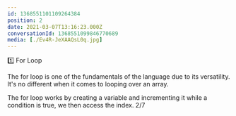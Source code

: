```yaml
---
id: 1368551101109264384
position: 2
date: 2021-03-07T13:16:23.000Z
conversationId: 1368551099846770689
media: [./Ev4R-JeXAAQsL0q.jpg]
---
```

1️⃣ For Loop

The for loop is one of the fundamentals of the language due to its versatility. It's no different when it comes to looping over an array.

The for loop works by creating a variable and incrementing it while a condition is true, we then access the index. 2/7
